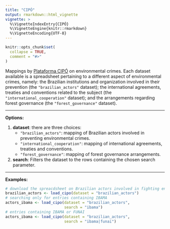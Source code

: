 ```yaml
---
title: "CIPÓ"
output: rmarkdown::html_vignette
vignette: >
  %\VignetteIndexEntry{CIPÓ}
  %\VignetteEngine{knitr::rmarkdown}
  %\VignetteEncoding{UTF-8}
---
```


```r
knitr::opts_chunk$set(
  collapse = TRUE,
  comment = "#>"
)
```

Mappings by [Plataforma CIPÓ](https://plataformacipo.org/) on environmental crimes. Each dataset available is a spreadsheet pertaining to a different aspect of environmental crimes, namely: the Brazilian institutions and organization involved in their prevention (the `"brazilian_actors"` dataset); the international agreements, treaties and conventions related to the subject (the `"international_cooperation"` dataset); and the arrangements regarding forest governance (the `"forest_governance"` dataset).

***
**Options:**

  1. **dataset**: there are three choices:
      * `"brazilian_actors"`: mapping of Brazilian actors involved in preventing environmental crimes.
      * `"international_cooperation"`: mapping of international agreements, treaties and conventions.
      * `"forest_governance"`: mapping of forest governance arrangements.

  2. **search**: Filters the dataset to the rows containing the chosen search parameter.
  
***

**Examples:**
 
```r
# download the spreacdsheet on Brazilian actors involved in fighting environmental crimes
brazilian_actors <- load_cipo(dataset = "brazilian_actors")
# searching only for entries containing IBAMA
actors_ibama <- load_cipo(dataset = "brazilian_actors",
                          search = "ibama")
# entries containing IBAMA or FUNAI
actors_ibama <- load_cipo(dataset = "brazilian_actors",
                          search = "ibama|funai")
```
